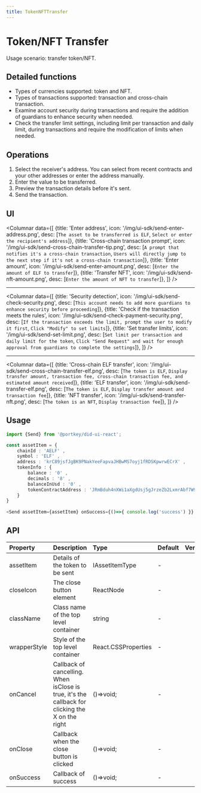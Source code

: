 ```yaml
---
title: TokenNFTTransfer
---
```



# Token/NFT Transfer

Usage scenario: transfer token/NFT.

## Detailed functions

- Types of currencies supported: token and NFT.
- Types of transactions supported: transaction and cross-chain transaction.
- Examine account security during transactions and require the addition of guardians to enhance security when needed.
- Check the transfer limit settings, including limit per transaction and daily limit, during transactions and require the modification of limits when needed.


## Operations

1.  Select the receiver's address. You can select from recent contracts and your other addresses or enter the address manually.
2.  Enter the value to be transferred.
3.  Preview the transaction details before it's sent.
4.  Send the transaction.

## UI

<Columnar data={[
  {title: 'Enter address', icon: '/img/ui-sdk/send-enter-address.png', desc: [`The asset to be transferred is ELF`, `Select or enter the recipient's address`]},
  {title: 'Cross-chain transaction prompt', icon: '/img/ui-sdk/send-cross-chain-transfer-tip.png', desc: [`A prompt that notifies it's a cross-chain transaction`, `Users will directly jump to the next step if it's not a cross-chain transaction`]},
  {title: 'Enter amount', icon: '/img/ui-sdk/send-enter-amount.png', desc: [`Enter the amount of ELF to transfer`]},
  {title: 'Transfer NFT', icon: '/img/ui-sdk/send-nft-amount.png', desc: [`Enter the amount of NFT to transfer`]},
  ]} 
/>

---

<Columnar data={[
  {title: 'Security detection', icon: '/img/ui-sdk/send-check-security.png', desc: [`This account needs to add more guardians to enhance security before proceeding`]},
  {title: 'Check if the transaction meets the rules', icon: '/img/ui-sdk/send-check-payment-security.png', desc: [`If the transaction exceeds the limit, prompt the user to modify it first`, `Click "Modify" to set limits`]},
  {title: 'Set transfer limits', icon: '/img/ui-sdk/send-set-limit.png', desc: [`Set limit per transaction and daily limit for the token`, `Click "Send Request" and wait for enough approval from guardians to complete the settings`]},
  ]} 
/>

---

<Columnar data={[
  {title: 'Cross-chain ELF transfer', icon: '/img/ui-sdk/send-cross-chain-transfer-elf.png', desc: [`The token is ELF`, `Display transfer amount, transaction fee, cross-chain transaction fee, and estimated amount received`]},
  {title: 'ELF transfer', icon: '/img/ui-sdk/send-transfer-elf.png', desc: [`The token is ELF`, `Display transfer amount and transaction fee`]},
  {title: 'NFT transfer', icon: '/img/ui-sdk/send-transfer-nft.png', desc: [`The token is an NFT`, `Display transaction fee`]},
  ]} 
/>

## Usage

```typescript
import {Send} from '@portkey/did-ui-react';

const assetItem = {
    chainId : 'AELF' ,
    symbol : 'ELF' ,
    address : 'krC89jsfJgBK9PNakYeeFapvaJHBwMS7oyj1fRDSKpwrwECrX' ,
    tokenInfo : {
        balance : '0' ,
        decimals : '8' ,
        balanceInUsd : '0' ,
        tokenContractAddress : 'JRmBduh4nXWi1aXgdUsj5gJrzeZb2LxmrAbf7W99faZSvoAaE' ,
    }
}
    
<Send assetItem={assetItem} onSuccess={()=>{ console.log('success') }} />
```

## API

| Property     | Description                                                                                                   | Type                | Default       | Version |
| :----------- | :------------------------------------------------------------------------------------------------------------ | :------------------ | :------------ | :------ |
| assetItem    | Details of the token to be sent                                                                               | IAssetItemType      | -             |         |
| closeIcon    | The close button element                                                                                      | ReactNode           | -             |         |
| className    | Class name of the top level container                                                                         | string              | -             |         |
| wrapperStyle | Style of the top level container                                                                              | React.CSSProperties | -             |         |
| onCancel     | Callback of cancelling. When isClose is true, it's the callback for clicking the X on the right               | ()=>void;           | -             |         |
| onClose      | Callback when the close button is clicked                                                                     | ()=>void;           | -             |         |
| onSuccess    | Callback of success                                                                                           | ()=>void;           | -             |         |
